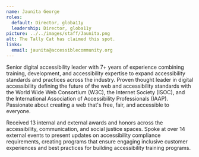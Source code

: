 ```yaml
---
name: Jaunita George
roles:
  default: Director, globa11y
  leadership: Director, globa11y
picture: ../../images/staff/Jaunita.png
alt: The Tally Cat has claimed this spot.
links:
  email: jaunita@accessiblecommunity.org
---
```


Senior digital accessibility leader with 7+ years of experience combining training, development, and accessibility expertise to expand accessibility standards and practices across the industry. Proven thought leader in digital accessibility defining the future of the web and accessibility standards with the World Wide Web Consortium (W3C), the Internet Society (ISOC), and the International Association of Accessibility Professionals (IAAP). Passionate about creating a web that's free, fair, and accessible to everyone.

Received 13 internal and external awards and honors across the accessibility, communication, and social justice spaces. Spoke at over 14 external events to present updates on accessibility compliance requirements, creating programs that ensure engaging inclusive customer experiences and best practices for building accessibility training programs.
